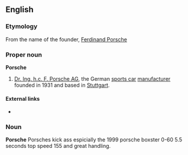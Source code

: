 ==English==

===Etymology===
From the name of the founder, [[w:Ferdinand Porsche|Ferdinand Porsche]]

{{rfp}}{{rfap}}

===Proper noun===
'''Porsche'''

# [[w:Porsche|Dr. Ing. h.c. F. Porsche AG]], the German [[sports car]] [[manufacturer]] founded in 1931 and based in [[Stuttgart]].

====External links====
* {{pedialite}}

===Noun===
'''Porsche'''
Porsches kick ass espicially the 1999 porsche boxster 0-60 5.5 seconds top speed 155 and great handling.
